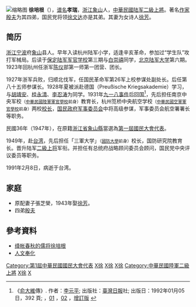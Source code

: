 [[File:Xu_Peigen.jpg|缩略图]]
'''徐培根'''（{{bd|1895年||1991年|2月8日|catIdx=X徐}}），[[谱名|谱名]]'''孝瑞'''，[[浙江|浙江]][[象山县|象山]]人，[[中華民國陆军|中華民國陆军]][[二級上將|二級上將]]。著名[[作家|作家]][[殷夫|殷夫]]为其四弟，国民党将领[[徐文达|徐文达]]亦是其弟。其妻为女诗人[[徐芳|徐芳]]。

==简历==
[[浙江|浙江]][[宁波|宁波]]府[[象山县|象山]]县人。早年入读杭州陆军小学，适逢辛亥革命，参加过“学生队”攻打军械局。后读于[[保定陆军军官学校|保定陆军军官学校]]第三期与[[白崇禧|白崇禧]]同学，[[北京陆军大学|北京陆军大学]]第六期。1923年回杭州任浙军[[陈仪|陈仪]]部第一师第一团营、团长。

1927年浙军兵败，归顺北伐军，任国民革命军第26军上校参谋处副处长。后任第八十五师参谋长。1928年夏被派赴德国{{tsl|de|Preußische Kriegsakademie|陆军参谋大学}}（Preußische Kriegsakademie）学习，与[[胡靖安|胡靖安]]、[[桂永清|桂永清]]、[[李忍涛|李忍涛]]为同学。1931年[[九一八事件|九一八事件]]后回国<ref>《[[俞大維|俞大維]]傳》. 作者：[[李元平|李元平]]; 出版社：[[臺灣日報|臺灣日報]]社; 出版日：1992年01月05日，392 頁; {{zh-tw}}，[http://books.google.com.tw/books/about/%E4%BF%9E%E5%A4%A7%E7%B6%AD%E5%82%B3.html?id=PGHemgEACAAJ&redir_esc=y 01] {{Wayback|url=http://books.google.com.tw/books/about/%E4%BF%9E%E5%A4%A7%E7%B6%AD%E5%82%B3.html?id=PGHemgEACAAJ&redir_esc=y |date=20140222010613 }}，[http://books.google.com.tw/books/about/%E4%BF%9E%E5%A4%A7%E7%B6%AD%E5%82%B3.html?id=VqxoAAAAIAAJ&redir_esc=y 02] {{Wayback|url=http://books.google.com.tw/books/about/%E4%BF%9E%E5%A4%A7%E7%B6%AD%E5%82%B3.html?id=VqxoAAAAIAAJ&redir_esc=y |date=20140222010611 }}，[http://www.lib.hcu.edu.tw/Webpac2/store.dll/?ID=24348&T=0 增訂版] {{webarchive|url=https://web.archive.org/web/20140221191424/http://www.lib.hcu.edu.tw/Webpac2/store.dll/?ID=24348&T=0 |date=2014-02-21 }}</ref>，先后担任南京中央军校<small>（[[中華民國陸軍軍官學校|中華民國陸軍軍官學校]]前身）</small>教育长，杭州笕桥中央航空学校<small>（[[中華民國空軍軍官學校|中華民國空軍軍官學校]]前身）</small>两校[[校长|校长]]，[[国民政府军事委员会|国民政府军事委员会]]中将高级参谋，军事委员会航空署署长等职务。

民國36年（1947年），在原籍[[浙江省|浙江省]][[象山縣|象山縣]]當選為[[第一屆國民大會代表|第一屆國民大會代表]]。

1949年，赴[[台湾|台湾]]，先后担任「三軍大学」<small>（[[國防大學_(中華民國)|國防大學]]前身）</small>校长，国防研究院教育长。晋升陆军[[二級上将|二級上将]]军衔。并担任有总统府战略顾问委员会顾问，国民党中央评议委员等职务。

1991年2月8日，病逝于台湾。

==家庭==
*原配妻子張芝榮，1943年娶[[徐芳|徐芳]]。
*四弟[[殷夫|殷夫]]

==參考資料==
{{reflist}}
* [http://scholar.ilib.cn/A-daysx199901010.html 绛帐春秋的儒将徐培根]{{dead link|date=2018年2月 |bot=InternetArchiveBot |fix-attempted=yes }}
* [https://web.archive.org/web/20070813001417/http://www.fhnews.com.cn/gb/node2/node6/node86/node91/userobject1ai710.html 人文奉化]

{{DEFAULTSORT:Xu徐}}
[[Category:第1屆中華民國國民大會代表|Category:第1屆中華民國國民大會代表]]
[[Category:中華民國大陸時期政治人物|X徐]]
[[Category:中華民國大陸時期軍事人物|X徐]]
[[Category:中華民國總統府戰略顧問|X徐]]
[[Category:中華民國陸軍二級上將|Category:中華民國陸軍二級上將]]
[[Category:象山縣人|X徐]]
[[Category:台灣戰後寧波移民|X]]